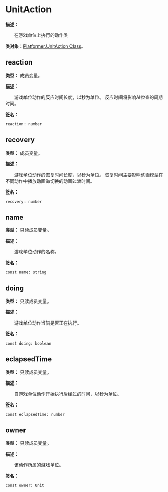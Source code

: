 
# UnitAction

**描述：**

&emsp;&emsp;在游戏单位上执行的动作类

**类对象：**[Platformer.UnitAction Class](/docs/api/Class%20Object/Platformer/UnitAction)。

## reaction

**类型：** 成员变量。

**描述：**

&emsp;&emsp;游戏单位动作的反应时间长度，以秒为单位。
反应时间将影响AI检查的周期时间。

**签名：**
```tl
reaction: number
```

## recovery

**类型：** 成员变量。

**描述：**

&emsp;&emsp;游戏单位动作的恢复时间长度，以秒为单位。
恢复时间主要影响动画模型在不同动作中播放动画做切换的动画过渡时间。

**签名：**
```tl
recovery: number
```

## name

**类型：** 只读成员变量。

**描述：**

&emsp;&emsp;游戏单位动作的名称。

**签名：**
```tl
const name: string
```

## doing

**类型：** 只读成员变量。

**描述：**

&emsp;&emsp;游戏单位动作当前是否正在执行。

**签名：**
```tl
const doing: boolean
```

## eclapsedTime

**类型：** 只读成员变量。

**描述：**

&emsp;&emsp;自游戏单位动作开始执行后经过的时间，以秒为单位。

**签名：**
```tl
const eclapsedTime: number
```

## owner

**类型：** 只读成员变量。

**描述：**

&emsp;&emsp;该动作所属的游戏单位。

**签名：**
```tl
const owner: Unit
```